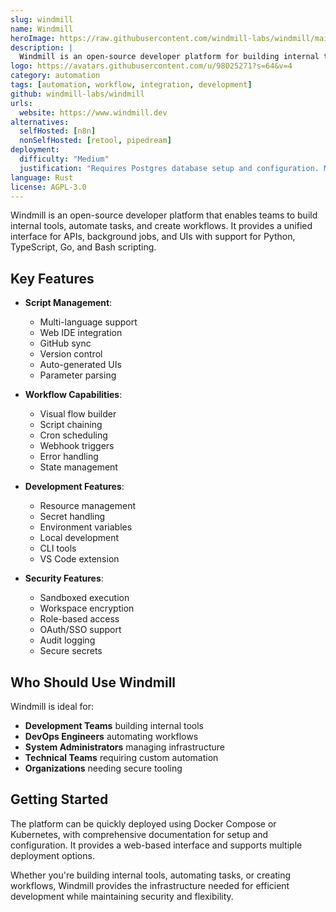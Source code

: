 ```yaml
---
slug: windmill
name: Windmill
heroImage: https://raw.githubusercontent.com/windmill-labs/windmill/main/imgs/windmill-diagram.png
description: |
  Windmill is an open-source developer platform for building internal tools, automating tasks, and creating workflows. It provides a unified interface for APIs, background jobs, and UIs with support for multiple programming languages.
logo: https://avatars.githubusercontent.com/u/98025271?s=64&v=4
category: automation
tags: [automation, workflow, integration, development]
github: windmill-labs/windmill
urls:
  website: https://www.windmill.dev
alternatives:
  selfHosted: [n8n]
  nonSelfHosted: [retool, pipedream]
deployment:
  difficulty: "Medium"
  justification: "Requires Postgres database setup and configuration. Multiple components need to be managed."
language: Rust
license: AGPL-3.0
---
```


Windmill is an open-source developer platform that enables teams to build internal tools, automate tasks, and create workflows. It provides a unified interface for APIs, background jobs, and UIs with support for Python, TypeScript, Go, and Bash scripting.

## Key Features

- **Script Management**:

  - Multi-language support
  - Web IDE integration
  - GitHub sync
  - Version control
  - Auto-generated UIs
  - Parameter parsing

- **Workflow Capabilities**:

  - Visual flow builder
  - Script chaining
  - Cron scheduling
  - Webhook triggers
  - Error handling
  - State management

- **Development Features**:

  - Resource management
  - Secret handling
  - Environment variables
  - Local development
  - CLI tools
  - VS Code extension

- **Security Features**:
  - Sandboxed execution
  - Workspace encryption
  - Role-based access
  - OAuth/SSO support
  - Audit logging
  - Secure secrets

## Who Should Use Windmill

Windmill is ideal for:

- **Development Teams** building internal tools
- **DevOps Engineers** automating workflows
- **System Administrators** managing infrastructure
- **Technical Teams** requiring custom automation
- **Organizations** needing secure tooling

## Getting Started

The platform can be quickly deployed using Docker Compose or Kubernetes, with comprehensive documentation for setup and configuration. It provides a web-based interface and supports multiple deployment options.

Whether you're building internal tools, automating tasks, or creating workflows, Windmill provides the infrastructure needed for efficient development while maintaining security and flexibility.
